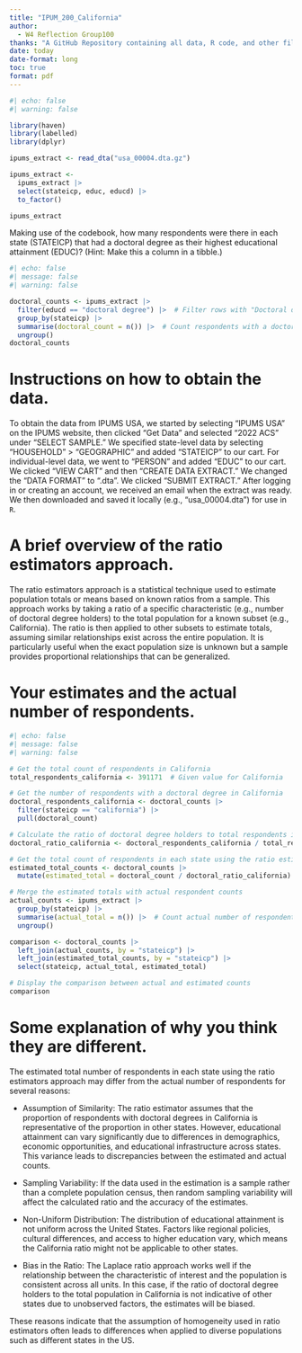 ```yaml
---
title: "IPUM_200_California"
author: 
  - W4 Reflection Group100 
thanks: "A GitHub Repository containing all data, R code, and other files used in this investigation is located here: <https://github.com/jeno0403/Relflection_Exercise_4_USA_Census>" 
date: today
date-format: long
toc: true
format: pdf
---
```


```r
#| echo: false
#| warning: false

library(haven)
library(labelled)
library(dplyr)

ipums_extract <- read_dta("usa_00004.dta.gz")

ipums_extract <- 
  ipums_extract |>
  select(stateicp, educ, educd) |>
  to_factor()

ipums_extract
```

Making use of the codebook, how many respondents were there in each state (STATEICP) that had a doctoral degree as their highest educational attainment (EDUC)? (Hint: Make this a column in a tibble.)

```r
#| echo: false
#| message: false
#| warning: false

doctoral_counts <- ipums_extract |>
  filter(educd == "doctoral degree") |>  # Filter rows with "Doctoral degree"
  group_by(stateicp) |>
  summarise(doctoral_count = n()) |>  # Count respondents with a doctoral degree in each state
  ungroup()
doctoral_counts
```

# Instructions on how to obtain the data.

To obtain the data from IPUMS USA, we started by selecting "IPUMS USA" on the IPUMS website, then clicked "Get Data" and selected "2022 ACS" under "SELECT SAMPLE." We specified state-level data by selecting "HOUSEHOLD" \> "GEOGRAPHIC" and added "STATEICP" to our cart. For individual-level data, we went to "PERSON" and added "EDUC" to our cart. We clicked "VIEW CART" and then "CREATE DATA EXTRACT." We changed the "DATA FORMAT" to ".dta". We clicked "SUBMIT EXTRACT." After logging in or creating an account, we received an email when the extract was ready. We then downloaded and saved it locally (e.g., "usa_00004.dta") for use in `R`.

# A brief overview of the ratio estimators approach.

The ratio estimators approach is a statistical technique used to estimate population totals or means based on known ratios from a sample. This approach works by taking a ratio of a specific characteristic (e.g., number of doctoral degree holders) to the total population for a known subset (e.g., California). The ratio is then applied to other subsets to estimate totals, assuming similar relationships exist across the entire population. It is particularly useful when the exact population size is unknown but a sample provides proportional relationships that can be generalized.

# Your estimates and the actual number of respondents.

```r
#| echo: false
#| message: false
#| warning: false

# Get the total count of respondents in California
total_respondents_california <- 391171  # Given value for California

# Get the number of respondents with a doctoral degree in California
doctoral_respondents_california <- doctoral_counts |>
  filter(stateicp == "california") |>
  pull(doctoral_count)

# Calculate the ratio of doctoral degree holders to total respondents in California
doctoral_ratio_california <- doctoral_respondents_california / total_respondents_california

# Get the total count of respondents in each state using the ratio estimator
estimated_total_counts <- doctoral_counts |>
  mutate(estimated_total = doctoral_count / doctoral_ratio_california)

# Merge the estimated totals with actual respondent counts
actual_counts <- ipums_extract |>
  group_by(stateicp) |>
  summarise(actual_total = n()) |>  # Count actual number of respondents in each state
  ungroup()

comparison <- doctoral_counts |>
  left_join(actual_counts, by = "stateicp") |>
  left_join(estimated_total_counts, by = "stateicp") |>
  select(stateicp, actual_total, estimated_total)

# Display the comparison between actual and estimated counts
comparison
```

# Some explanation of why you think they are different.

The estimated total number of respondents in each state using the ratio estimators approach may differ from the actual number of respondents for several reasons:

-   Assumption of Similarity: The ratio estimator assumes that the proportion of respondents with doctoral degrees in California is representative of the proportion in other states. However, educational attainment can vary significantly due to differences in demographics, economic opportunities, and educational infrastructure across states. This variance leads to discrepancies between the estimated and actual counts.

-   Sampling Variability: If the data used in the estimation is a sample rather than a complete population census, then random sampling variability will affect the calculated ratio and the accuracy of the estimates.

-   Non-Uniform Distribution: The distribution of educational attainment is not uniform across the United States. Factors like regional policies, cultural differences, and access to higher education vary, which means the California ratio might not be applicable to other states.

-   Bias in the Ratio: The Laplace ratio approach works well if the relationship between the characteristic of interest and the population is consistent across all units. In this case, if the ratio of doctoral degree holders to the total population in California is not indicative of other states due to unobserved factors, the estimates will be biased.

These reasons indicate that the assumption of homogeneity used in ratio estimators often leads to differences when applied to diverse populations such as different states in the US.
